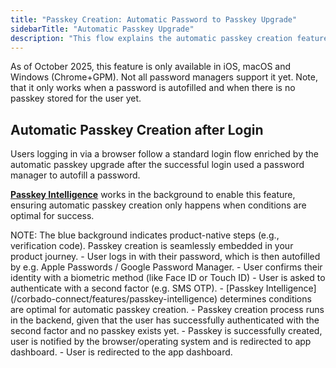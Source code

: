 ```yaml
---
title: "Passkey Creation: Automatic Password to Passkey Upgrade"
sidebarTitle: "Automatic Passkey Upgrade"
description: "This flow explains the automatic passkey creation feature that browsers provide when the user used autofill to use a password from a password manager."
---
```



<Info>
    As of October 2025, this feature is only available in iOS, macOS and
    Windows (Chrome+GPM). Not all password managers support it yet. Note, that it only works
    when a password is autofilled and when there is no passkey stored for the
    user yet.
</Info>

## Automatic Passkey Creation after Login

Users logging in via a browser follow a standard login flow enriched by the automatic passkey upgrade after the successful login used a password manager to autofill a password.

**[Passkey Intelligence](/corbado-connect/features/passkey-intelligence)** works in the background to enable this feature, ensuring automatic passkey creation only happens when conditions are optimal for success.

<Tabs>
  <Tab title="macOS">
    <ToolingFrame 
        imageURL="/images/authentication-flow/web-app/desktop/automatic-passkey-upgrade-macos.png"
        caption="macOS automatic passkey upgradation flow"
        imageName="automatic-passkey-upgrade-macos.png"
    />
  </Tab>

<Tab title="Windows">
    <ToolingFrame
        imageURL="/images/authentication-flow/web-app/desktop/automatic-passkey-upgrade-windows.png"
        caption="Windows automatic passkey upgradation flow"
        imageName="automatic-passkey-upgrade-windows.png"
    />
</Tab>

<Tab title="iOS">
    <ToolingFrame 
        imageURL="/images/authentication-flow/web-app/mobile/automatic-passkey-upgrade-ios.png"
        caption="iOS automatic passkey upgradation flow"
        imageName="automatic-passkey-upgrade-ios.png"
    />
</Tab>
</Tabs>
<Info>
    NOTE: The blue background indicates product-native steps (e.g., verification
    code). Passkey creation is seamlessly embedded in your
    product journey.
</Info>

<Steps>
  <Step title="Login with password-autofill">
    - User logs in with their password, which is then autofilled by e.g. Apple Passwords / Google Password Manager. 
  </Step>
  <Step title="Biometric confirmation for password auto-fill">
    - User confirms their identity with a biometric method (like Face ID or Touch ID)
  </Step>
  <Step title="Provide second factor">
    - User is asked to authenticate with a second factor (e.g. SMS OTP).
  </Step>
  <Step title="Automatic passkey creation">
    - [Passkey Intelligence](/corbado-connect/features/passkey-intelligence) determines conditions are optimal for automatic passkey creation.
    - Passkey creation process runs in the backend, given that the user has successfully authenticated with the second factor and no passkey exists yet.
    - Passkey is successfully created, user is notified by the browser/operating system and is redirected to app dashboard.
  </Step>
  <Step title="Redirection to app dashboard">
    - User is redirected to the app dashboard.
  </Step>

</Steps>
